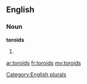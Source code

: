 ==English==

===Noun===
'''toroids'''

# {{plural of|[[toroid]]}}

[[Category:English plurals]]

[[ar:toroids]]
[[fr:toroids]]
[[my:toroids]]
